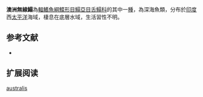 {{Speciesbox
| name = 澳洲無線鰨
| image = 
| image_width = 250px
| image_caption = 
| status = LC
| status_system = IUCN3.1
| genus = Symphurus
| species = australis
| authority = [[McCulloch|McCulloch]], [[1907|1907]]
| synonyms = *''Symphurus strictus australis,McCulloch, 1907''
}}

'''澳洲無線鰨'''為[[輻鰭魚綱|輻鰭魚綱]][[鰈形目|鰈形目]][[鰨亞目|鰨亞目]][[舌鰨科|舌鰨科]]的其中一[[種|種]]，為深海魚類，分布於[[印度|印度]]西[[太平洋|太平洋]]海域，棲息在底層水域，生活習性不明。
==参考文献==
*{{FishBase_species|genus=Symphurus |species=australis|year=2014|month=4}}

== 扩展阅读 ==
{{refbegin}}
{{wikispecies-inline|Symphurus australis|澳洲無線鰨}}
{{refend}}
{{Taxonbar|from=Q2783296}}

[[Category:無線鰨屬|australis]]


{{魚類小作品}}